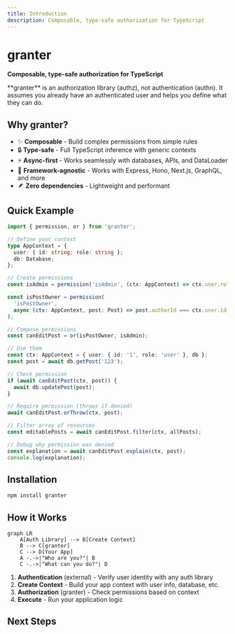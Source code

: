 ```yaml
---
title: Introduction
description: Composable, type-safe authorization for TypeScript
---
```



# granter

**Composable, type-safe authorization for TypeScript**

<Callout title="Authorization, not Authentication" type="info">
  **granter** is an authorization library (authz), not authentication (authn). It assumes you
  already have an authenticated user and helps you define what they can do.
</Callout>

## Why granter?

- ✨ **Composable** - Build complex permissions from simple rules
- 🔒 **Type-safe** - Full TypeScript inference with generic contexts
- ⚡ **Async-first** - Works seamlessly with databases, APIs, and DataLoader
- 🔧 **Framework-agnostic** - Works with Express, Hono, Next.js, GraphQL, and more
- 🪶 **Zero dependencies** - Lightweight and performant

## Quick Example

```typescript
import { permission, or } from 'granter';

// Define your context
type AppContext = {
  user: { id: string; role: string };
  db: Database;
};

// Create permissions
const isAdmin = permission('isAdmin', (ctx: AppContext) => ctx.user.role === 'admin');

const isPostOwner = permission(
  'isPostOwner',
  async (ctx: AppContext, post: Post) => post.authorId === ctx.user.id
);

// Compose permissions
const canEditPost = or(isPostOwner, isAdmin);

// Use them
const ctx: AppContext = { user: { id: '1', role: 'user' }, db };
const post = await db.getPost('123');

// Check permission
if (await canEditPost(ctx, post)) {
  await db.updatePost(post);
}

// Require permission (throws if denied)
await canEditPost.orThrow(ctx, post);

// Filter array of resources
const editablePosts = await canEditPost.filter(ctx, allPosts);

// Debug why permission was denied
const explanation = await canEditPost.explain(ctx, post);
console.log(explanation);
```

## Installation

```bash
npm install granter
```

## How it Works

```mermaid
graph LR
    A[Auth Library] --> B[Create Context]
    B --> C[granter]
    C --> D[Your App]
    A -.->|"Who are you?"| B
    C -.->|"What can you do?"| D
```

1. **Authentication** (external) - Verify user identity with any auth library
2. **Create Context** - Build your app context with user info, database, etc.
3. **Authorization** (granter) - Check permissions based on context
4. **Execute** - Run your application logic

## Next Steps

<Cards>
  <Card title="Getting Started" href="/docs/getting-started" />
  <Card title="Core Concepts" href="/docs/permissions" />
  <Card title="Express Example" href="/docs/express" />
  <Card title="API Reference" href="/docs/api-reference" />
</Cards>

